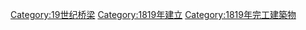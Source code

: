 {{Commonscat|Bridges completed in 1819}}
{{Cat nav 10years|19世纪桥梁|1819||年完工橋梁}}

[[Category:19世纪桥梁|Category:19世纪桥梁]]
[[Category:1819年建立|Category:1819年建立]]
[[Category:1819年完工建築物|Category:1819年完工建築物]]